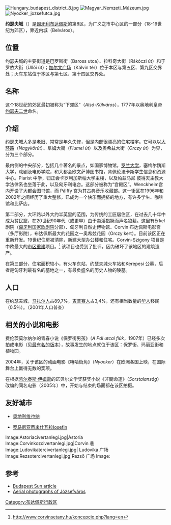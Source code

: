 [[Image:Hungary_budapest_district_8.jpg|thumb]]
[[File:Magyar_Nemzeti_Múzeum.jpg|thumb]][[File:Nyocker_jozsefutca.jpg|thumb]]

'''约瑟夫城'''（{{lang-hu|Józsefváros}}）是[[匈牙利|匈牙利]][[布达佩斯|布达佩斯]]的第8区，为广义之市中心区的一部分（18-19世纪为郊区），靠近内城（Belváros）。

==位置==
约瑟夫城的主要街道是巴罗斯街（Baross utca）、拉科奇大街（Rákóczi út）和于罗依大街（Üllői út）；[[加尔文广场|加尔文广场]]（Kálvin tér）位于本区与第五区、第九区交界处；火车东站位于本区与第七区、第十四区交界处。

==名称==
这个18世纪的郊区最初被称为“下郊区”（''Alsó-Külváros''），1777年以奥地利皇帝[[约瑟夫二世_(神圣罗马帝国)|约瑟夫二世]]命名。

==介绍==
约瑟夫城大多是老旧、常常是年久失修，但是内部很漂亮的住宅楼宇。它可以以[[大环路|大环路]]（''Nagykörút''）、阜姆大街（''Fiumei út''）以及奥希兹大街（''Orczy út''）为界，分为三个部分。

最内侧的中央部分，包括几个著名的景点，如国家博物馆，[[罗兰大学|罗兰大学]]，塞梅尔魏斯大学，戏剧及电影学院，和大都会欧文萨博图书馆，肯佩伦法卡斯学生信息和资源中心。Piarist 中学，归正会卡罗利加斯帕大学主楼，以及帕兹马尼 彼得天主教大学法律系也坐落于此，以及匈牙利电台。这部分被称为“宫殿区”。Wenckheim宫内开设了大都会图书馆，而 Pálffy 宫为其古典音乐收藏部。这一街区在1996年和2002年之间经历了重大整修，已成为一个快乐而拥挤的地方，有许多学生、咖啡馆和比萨店。

第二部分，大环路以外大约半英里的范围，为传统的工匠居住区，在过去几十年中成为贫民窟，在20世纪90年代（或更早）由于卖淫猖獗而声名狼藉。这里有Erkel 剧院（[[匈牙利国家歌剧院|匈牙利国家歌剧院]]分部）、匈牙利自然史博物馆、Corvin 布达佩斯电影宫（多厅影院），布达佩斯最大的花园之一奥希兹花园（Orczy kert）。目前该区正在重新开发。19世纪住房被清除，新建大型办公楼和住宅。Corvin-Szigony 项目是中欧最大的[[市区重建|市区重建]]项目。<ref>http://www.corvinsetany.hu/koncepcio.php?lang=en{{dead link|date=2018年1月 |bot=InternetArchiveBot |fix-attempted=yes }}</ref> 该项目也受到了批评，因为破坏了该地区的建筑遗产。

在第三部分，住宅面积较小，有火车东站、约瑟夫城火车站和Kerepesi 公墓，后者是匈牙利最有名的墓地之一，有最负盛名的历史人物的陵墓。

==人口==
在约瑟夫城，[[马扎尔人|马扎尔人]]占89,7%，[[吉普赛人|吉普赛人]]占3,4%，还有相当数量的[[华人|华人]]移民（0.5％）。（2001年人口普查） 

==相关的小说和电影==
费伦茨莫尔纳尔的青春小说《保罗街男孩》（''A Pál utcai fiúk''，1907年）已经多次拍成电影（见[http://imdb.com/title/tt0062164/ 最有名的版本]），故事发生的地点就位于该区：保罗街、玛丽亚街和植物园。

2004年，关于该区的动画电影《嘻哈街角》（''Nyócker''）在欧洲各国上映，在国际舞台上赢得无数的奖项。

在根据[[凯尔泰斯·伊姆雷|凯尔泰斯·伊姆雷]]的诺贝尔文学奖获奖小说《非關命運》（''Sorstalanság''）改编的同名电影（2005年）中，开始与结束的场面都在该区拍摄。

==友好城市==
* {{flagicon|Austria}} [[奥地利|奥地利]][[维也纳|维也纳]]{{tsl|de|Josefstadt|约瑟夫城}}
* {{flagicon|Romania}}  [[罗马尼亚|罗马尼亚]][[蒂米什瓦拉|蒂米什瓦拉]]Iosefin

<gallery>
Image:Astoriacivertanlegi.jpg|Astoria 
Image:Corvinkozcivertanlegi.jpg|Corvin 巷
Image:Ludovikatercivertanlegi.jpg| Ludovika 广场
Image:Rezsotercivertanlegi.jpg|Rezső 广场
Image:
</gallery>

==参考==
<references/>
* [https://web.archive.org/web/20050302034436/http://www.budapestsun.com/propguide_budapest.asp?Dist=8 Budapest Sun article]
* [http://www.legifoto.com/magyar/oldalak/nyolcadik_kerulet_legifelvetelei Aerial photographs of Józsefváros]
{{布达佩斯}}
{{coord|47|29|22|N|19|4|14|E|region:HU_type:city_source:dewiki|display=title}}

{{DEFAULTSORT:Jozsefvaros}}
[[Category:布达佩斯行政区|Category:布达佩斯行政区]]